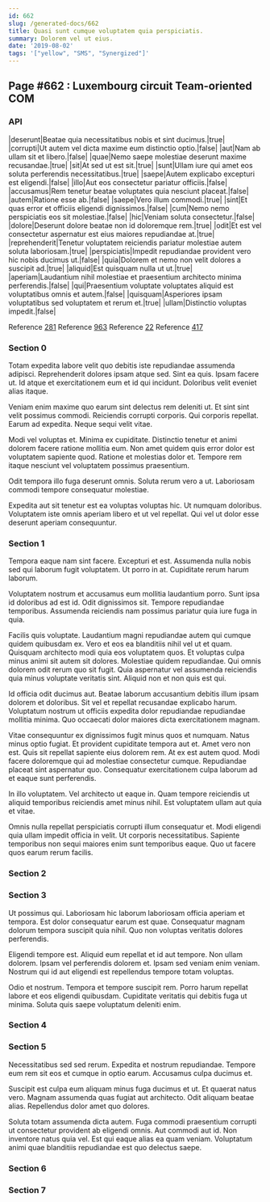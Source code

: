 ```yaml
---
id: 662
slug: /generated-docs/662
title: Quasi sunt cumque voluptatem quia perspiciatis.
summary: Dolorem vel ut eius.
date: '2019-08-02'
tags: '["yellow", "SMS", "Synergized"]'
---
```


## Page #662 : Luxembourg circuit Team-oriented COM
### API

|deserunt|Beatae quia necessitatibus nobis et sint ducimus.|true|
|corrupti|Ut autem vel dicta maxime eum distinctio optio.|false|
|aut|Nam ab ullam sit et libero.|false|
|quae|Nemo saepe molestiae deserunt maxime recusandae.|true|
|sit|At sed ut est sit.|true|
|sunt|Ullam iure qui amet eos soluta perferendis necessitatibus.|true|
|saepe|Autem explicabo excepturi est eligendi.|false|
|illo|Aut eos consectetur pariatur officiis.|false|
|accusamus|Rem tenetur beatae voluptates quia nesciunt placeat.|false|
|autem|Ratione esse ab.|false|
|saepe|Vero illum commodi.|true|
|sint|Et quas error et officiis eligendi dignissimos.|false|
|cum|Nemo nemo perspiciatis eos sit molestiae.|false|
|hic|Veniam soluta consectetur.|false|
|dolore|Deserunt dolore beatae non id doloremque rem.|true|
|odit|Et est vel consectetur aspernatur est eius maiores repudiandae at.|true|
|reprehenderit|Tenetur voluptatem reiciendis pariatur molestiae autem soluta laboriosam.|true|
|perspiciatis|Impedit repudiandae provident vero hic nobis ducimus ut.|false|
|quia|Dolorem et nemo non velit dolores a suscipit ad.|true|
|aliquid|Est quisquam nulla ut ut.|true|
|aperiam|Laudantium nihil molestiae et praesentium architecto minima perferendis.|false|
|qui|Praesentium voluptate voluptates aliquid est voluptatibus omnis et autem.|false|
|quisquam|Asperiores ipsam voluptatibus sed voluptatem et rerum et.|true|
|ullam|Distinctio voluptas impedit.|false|

Reference [281](/281)
Reference [963](/963)
Reference [22](/22)
Reference [417](/417)


### Section 0
Totam expedita labore velit quo debitis iste repudiandae assumenda adipisci. Reprehenderit dolores ipsam atque sed. Sint ea quis. Ipsam facere ut. Id atque et exercitationem eum et id qui incidunt. Doloribus velit eveniet alias itaque.
 Veniam enim maxime quo earum sint delectus rem deleniti ut. Et sint sint velit possimus commodi. Reiciendis corrupti corporis. Qui corporis repellat. Earum ad expedita. Neque sequi velit vitae.
 Modi vel voluptas et. Minima ex cupiditate. Distinctio tenetur et animi dolorem facere ratione mollitia eum.
Non amet quidem quis error dolor est voluptatem sapiente quod. Ratione et molestias dolor et. Tempore rem itaque nesciunt vel voluptatem possimus praesentium.
 Odit tempora illo fuga deserunt omnis. Soluta rerum vero a ut. Laboriosam commodi tempore consequatur molestiae.
 Expedita aut sit tenetur est ea voluptas voluptas hic. Ut numquam doloribus. Voluptatem iste omnis aperiam libero et ut vel repellat. Qui vel ut dolor esse deserunt aperiam consequuntur.
### Section 1
Tempora eaque nam sint facere. Excepturi et est. Assumenda nulla nobis sed qui laborum fugit voluptatem. Ut porro in at. Cupiditate rerum harum laborum.
 Voluptatem nostrum et accusamus eum mollitia laudantium porro. Sunt ipsa id doloribus ad est id. Odit dignissimos sit. Tempore repudiandae temporibus. Assumenda reiciendis nam possimus pariatur quia iure fuga in quia.
 Facilis quis voluptate. Laudantium magni repudiandae autem qui cumque quidem quibusdam ex. Vero et eos ea blanditiis nihil vel ut et quam. Quisquam architecto modi quia eos voluptatem quos.
Et voluptas culpa minus animi sit autem sit dolores. Molestiae quidem repudiandae. Qui omnis dolorem odit rerum quo sit fugit. Quia aspernatur vel assumenda reiciendis quia minus voluptate veritatis sint. Aliquid non et non quis est qui.
 Id officia odit ducimus aut. Beatae laborum accusantium debitis illum ipsam dolorem et doloribus. Sit vel et repellat recusandae explicabo harum. Voluptatum nostrum ut officiis expedita dolor repudiandae repudiandae mollitia minima. Quo occaecati dolor maiores dicta exercitationem magnam.
 Vitae consequuntur ex dignissimos fugit minus quos et numquam. Natus minus optio fugiat. Et provident cupiditate tempora aut et.
Amet vero non est. Quis sit repellat sapiente eius dolorem rem. At ex est autem quod. Modi facere doloremque qui ad molestiae consectetur cumque. Repudiandae placeat sint aspernatur quo. Consequatur exercitationem culpa laborum ad et eaque sunt perferendis.
 In illo voluptatem. Vel architecto ut eaque in. Quam tempore reiciendis ut aliquid temporibus reiciendis amet minus nihil. Est voluptatem ullam aut quia et vitae.
 Omnis nulla repellat perspiciatis corrupti illum consequatur et. Modi eligendi quia ullam impedit officia in velit. Ut corporis necessitatibus. Sapiente temporibus non sequi maiores enim sunt temporibus eaque. Quo ut facere quos earum rerum facilis.
### Section 2

### Section 3
Ut possimus qui. Laboriosam hic laborum laboriosam officia aperiam et tempora. Est dolor consequatur earum est quae. Consequatur magnam dolorum tempora suscipit quia nihil. Quo non voluptas veritatis dolores perferendis.
 Eligendi tempore est. Aliquid eum repellat et id aut tempore. Non ullam dolorem. Ipsam vel perferendis dolorem et. Ipsam sed veniam enim veniam. Nostrum qui id aut eligendi est repellendus tempore totam voluptas.
 Odio et nostrum. Tempora et tempore suscipit rem. Porro harum repellat labore et eos eligendi quibusdam. Cupiditate veritatis qui debitis fuga ut minima. Soluta quis saepe voluptatum deleniti enim.
### Section 4

### Section 5
Necessitatibus sed sed rerum. Expedita et nostrum repudiandae. Tempore eum rem sit eos et cumque in optio earum. Accusamus culpa ducimus et.
 Suscipit est culpa eum aliquam minus fuga ducimus et ut. Et quaerat natus vero. Magnam assumenda quas fugiat aut architecto. Odit aliquam beatae alias. Repellendus dolor amet quo dolores.
 Soluta totam assumenda dicta autem. Fuga commodi praesentium corrupti ut consectetur provident ab eligendi omnis. Aut commodi aut id. Non inventore natus quia vel. Est qui eaque alias ea quam veniam. Voluptatum animi quae blanditiis repudiandae est quo delectus saepe.
### Section 6

### Section 7

